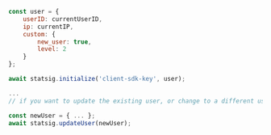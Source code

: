 ```jsx
const user = {
    userID: currentUserID,
    ip: currentIP,
    custom: {
        new_user: true,
        level: 2
    }
};

await statsig.initialize('client-sdk-key', user);

...
// if you want to update the existing user, or change to a different user, call updateUser

const newUser = { ... };
await statsig.updateUser(newUser);
```
